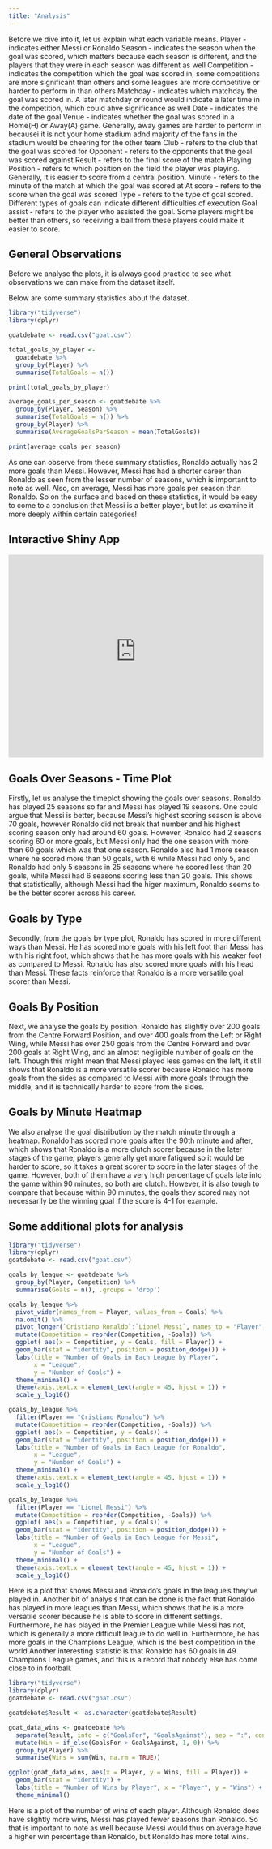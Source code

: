 ```yaml
---
title: "Analysis"
---
```

Before we dive into it, let us explain what each variable means. Player - indicates either Messi or Ronaldo Season - indicates the season when the goal was scored, which matters because each season is different, and the players that they were in each season was different as well Competition - indicates the competition which the goal was scored in, some competitions are more significant than others and some leagues are more competitive or harder to perform in than others Matchday - indicates which matchday the goal was scored in. A later matchday or round would indicate a later time in the competition, which could ahve significance as well Date - indicates the date of the goal Venue - indicates whether the goal was scored in a Home(H) or Away(A) game. Generally, away games are harder to perform in becausei it is not your home stadium adnd majority of the fans in the stadium would be cheering for the other team Club - refers to the club that the goal was scored for Opponent - refers to the opponents that the goal was scored against Result - refers to the final score of the match Playing Position - refers to which position on the field the player was playing. Generally, it is easier to score from a central position. Minute - refers to the minute of the match at which the goal was scored at At score - refers to the score when the goal was scored Type - refers to the type of goal scored. Different types of goals can indicate different difficulties of execution Goal assist - refers to the player who assisted the goal. Some players might be better than others, so receiving a ball from these players could make it easier to score.

## General Observations

Before we analyse the plots, it is always good practice to see what observations we can make from the dataset itself. 

Below are some summary statistics about the dataset. 

```r
library("tidyverse")
library(dplyr)
```


```r
goatdebate <- read.csv("goat.csv")

total_goals_by_player <- 
  goatdebate %>%
  group_by(Player) %>%
  summarise(TotalGoals = n())

print(total_goals_by_player)

average_goals_per_season <- goatdebate %>%
  group_by(Player, Season) %>%
  summarise(TotalGoals = n()) %>%
  group_by(Player) %>%
  summarise(AverageGoalsPerSeason = mean(TotalGoals))

print(average_goals_per_season)

```
As one can observe from these summary statistics, Ronaldo actually has 2 more goals than Messi. However, Messi has had a shorter career than Ronaldo as seen from the lesser number of seasons, which is important to note as well. Also, on average, Messi has more goals per season than Ronaldo. So on the surface and based on these statistics, it would be easy to come to a conclusion that Messi is a better player, but let us examine it more deeply within certain categories!

## Interactive Shiny App

```{=html}
<iframe height="400" width="100%" frameborder="no" src="https://amirnotsosmart.shinyapps.io/sample_app_nm2207/"> </iframe>
```


## Goals Over Seasons - Time Plot

Firstly, let us analyse the timeplot showing the goals over seasons. Ronaldo has played 25 seasons so far and Messi has played 19 seasons. One could argue that Messi is better, because Messi's highest scoring season is above 70 goals, however Ronaldo did not break that number and his highest scoring season only had around 60 goals. However, Ronaldo had 2 seasons scoring 60 or more goals, but Messi only had the one season with more than 60 goals which was that one season. Ronaldo also had 1 more season where he scored more than 50 goals, with 6 while Messi had only 5, and Ronaldo had only 5 seasons in 25 seasons where he scored less than 20 goals, while Messi had 6 seasons scoring less than 20 goals. This shows that statistically, although Messi had the higer maximum, Ronaldo seems to be the better scorer across his career.

## Goals by Type 

Secondly, from the goals by type plot, Ronaldo has scored in more different ways than Messi. He has scored more goals with his left foot than Messi has with his right foot, which shows that he has more goals with his weaker foot as compared to Messi. Ronaldo has also scored more goals with his head than Messi. These facts reinforce that Ronaldo is a more versatile goal scorer than Messi.

## Goals By Position

Next, we analyse the goals by position. Ronaldo has slightly over 200 goals from the Centre Forward Position, and over 400 goals from the Left or Right Wing, while Messi has over 250 goals from the Centre Forward and over 200 goals at Right Wing, and an almost negligible number of goals on the left. Though this might mean that Messi played less games on the left, it still shows that Ronaldo is a more versatile scorer because Ronaldo has more goals from the sides as compared to Messi with more goals through the middle, and it is technically harder to score from the sides.

## Goals by Minute Heatmap

We also analyse the goal distribution by the match minute through a heatmap. Ronaldo has scored more goals after the 90th minute and after, which shows that Ronaldo is a more clutch scorer because in the later stages of the game, players generally get more fatigued so it would be harder to score, so it takes a great scorer to score in the later stages of the game. However, both of them have a very high percentage of goals late into the game within 90 minutes, so both are clutch. However, it is also tough to compare that because within 90 minutes, the goals they scored may not necessarily be the winning goal if the score is 4-1 for example.

## Some additional plots for analysis 

```r
library("tidyverse")
library(dplyr)
goatdebate <- read.csv("goat.csv")

goals_by_league <- goatdebate %>%
  group_by(Player, Competition) %>%
  summarise(Goals = n(), .groups = 'drop')

goals_by_league %>%
  pivot_wider(names_from = Player, values_from = Goals) %>%
  na.omit() %>%
  pivot_longer(`Cristiano Ronaldo`:`Lionel Messi`, names_to = "Player", values_to = "Goals") %>%
  mutate(Competition = reorder(Competition, -Goals)) %>%
  ggplot( aes(x = Competition, y = Goals, fill = Player)) +
  geom_bar(stat = "identity", position = position_dodge()) +
  labs(title = "Number of Goals in Each League by Player",
       x = "League",
       y = "Number of Goals") +
  theme_minimal() +
  theme(axis.text.x = element_text(angle = 45, hjust = 1)) +
  scale_y_log10()

goals_by_league %>%
  filter(Player == "Cristiano Ronaldo") %>%
  mutate(Competition = reorder(Competition, -Goals)) %>%
  ggplot( aes(x = Competition, y = Goals)) +
  geom_bar(stat = "identity", position = position_dodge()) +
  labs(title = "Number of Goals in Each League for Ronaldo",
       x = "League",
       y = "Number of Goals") +
  theme_minimal() +
  theme(axis.text.x = element_text(angle = 45, hjust = 1)) +
  scale_y_log10()

goals_by_league %>%
  filter(Player == "Lionel Messi") %>%
  mutate(Competition = reorder(Competition, -Goals)) %>%
  ggplot( aes(x = Competition, y = Goals)) +
  geom_bar(stat = "identity", position = position_dodge()) +
  labs(title = "Number of Goals in Each League for Messi",
       x = "League",
       y = "Number of Goals") +
  theme_minimal() +
  theme(axis.text.x = element_text(angle = 45, hjust = 1)) +
  scale_y_log10()
```

Here is a plot that shows Messi and Ronaldo's goals in the league's they've played in. Another bit of analysis that can be done is the fact that Ronaldo has played in more leagues than Messi, which shows that he is a more versatile scorer because he is able to score in different settings. Furthermore, he has played in the Premier League while Messi has not, which is generally a more difficult league to do well in. Furthermore, he has more goals in the Champions League, which is the best competition in the world.Another interesting statistic is that Ronaldo has 60 goals in 49 Champions League games, and this is a record that nobody else has come close to in football.

```r
library("tidyverse")
library(dplyr)
goatdebate <- read.csv("goat.csv")

goatdebate$Result <- as.character(goatdebate$Result)

goat_data_wins <- goatdebate %>%
  separate(Result, into = c("GoalsFor", "GoalsAgainst"), sep = ":", convert = TRUE) %>%
  mutate(Win = if_else(GoalsFor > GoalsAgainst, 1, 0)) %>%
  group_by(Player) %>%
  summarise(Wins = sum(Win, na.rm = TRUE))

ggplot(goat_data_wins, aes(x = Player, y = Wins, fill = Player)) +
  geom_bar(stat = "identity") +
  labs(title = "Number of Wins by Player", x = "Player", y = "Wins") +
  theme_minimal()
```

Here is a plot of the number of wins of each player. Although Ronaldo does have slightly more wins, Messi has played fewer seasons than Ronaldo. So that is important to note as well because Messi would thus on average have a higher win percentage than Ronaldo, but Ronaldo has more total wins.


